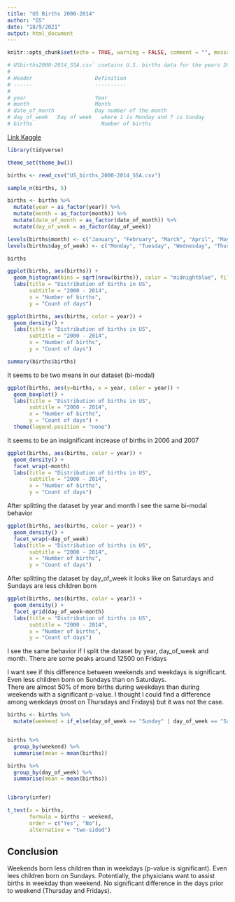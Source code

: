 ```yaml
---
title: "US Births 2000-2014"
author: "GS"
date: "18/9/2021"
output: html_document
---
```


```r
knitr::opts_chunk$set(echo = TRUE, warning = FALSE, comment = "", message = FALSE, fig.align = "center")
```

```r
# USbirths2000-2014_SSA.csv` contains U.S. births data for the years 2000 to 2014, as provided by the Social Security Administration.
# 
# Header                    Definition
# ------                    ----------
# 
# year                      Year
# month	                    Month
# date_of_month	            Day number of the month
# day_of_week	Day of week   where 1 is Monday and 7 is Sunday
# births	                  Number of births
```

[Link Kaggle](https://www.kaggle.com/mysarahmadbhat/us-births-2000-to-2014?select=US_births_2000-2014_SSA.csv)

```r
library(tidyverse)

theme_set(theme_bw())
```

```r
births <- read_csv("US_births_2000-2014_SSA.csv")

sample_n(births, 5)
```


```r
births <- births %>% 
  mutate(year = as_factor(year)) %>% 
  mutate(month = as_factor(month)) %>% 
  mutate(date_of_month = as_factor(date_of_month)) %>% 
  mutate(day_of_week = as_factor(day_of_week))  

levels(births$month) <- c("January", "February", "March", "April", "May", "June", "July", "August", "September", "October", "November", "December")
levels(births$day_of_week) <- c("Monday", "Tuesday", "Wednesday", "Thursday", "Friday", "Saturday", "Sunday")

births
```
```r
ggplot(births, aes(births)) + 
  geom_histogram(bins = sqrt(nrow(births)), color = "midnightblue", fill = "white") +
  labs(title = "Distribution of births in US",
       subtitle = "2000 - 2014",
       x = "Number of births",
       y = "Count of days")

ggplot(births, aes(births, color = year)) + 
  geom_density() +
  labs(title = "Distribution of births in US",
       subtitle = "2000 - 2014",
       x = "Number of births",
       y = "Count of days")

summary(births$births)
```

It seems to be two means in our dataset (bi-modal)

```r
ggplot(births, aes(y=births, x = year, color = year)) + 
  geom_boxplot() +
  labs(title = "Distribution of births in US",
       subtitle = "2000 - 2014",
       x = "Number of births",
       y = "Count of days") + 
  theme(legend.position = "none")

```
It seems to be an insignificant increase of births in 2006 and 2007 

```r
ggplot(births, aes(births, color = year)) + 
  geom_density() +
  facet_wrap(~month)
  labs(title = "Distribution of births in US",
       subtitle = "2000 - 2014",
       x = "Number of births",
       y = "Count of days")
```
After splitting the dataset by year and month I see the same bi-modal behavior

```r
ggplot(births, aes(births, color = year)) + 
  geom_density() +
  facet_wrap(~day_of_week)
  labs(title = "Distribution of births in US",
       subtitle = "2000 - 2014",
       x = "Number of births",
       y = "Count of days")
```

After splitting the dataset by day_of_week it looks like on Saturdays and Sundays are less children born

```r
ggplot(births, aes(births, color = year)) + 
  geom_density() +
  facet_grid(day_of_week~month)
  labs(title = "Distribution of births in US",
       subtitle = "2000 - 2014",
       x = "Number of births",
       y = "Count of days")
```
I see the same behavior if I split the dataset by year, day_of_week and month.  There are some peaks around 12500 on Fridays

I want see if this difference between weekends and weekdays is significant.  Even less children born on Sundays than on Saturdays.  
There are almost 50% of more births during weekdays than during weekends with a significant p-value.
I thought I could find a difference among weekdays (most on Thursdays and Fridays) but it was not the case.
```r
births <- births %>% 
  mutate(weekend = if_else(day_of_week == "Sunday" | day_of_week == "Saturday", "Yes", "No"))


births %>% 
  group_by(weekend) %>% 
  summarise(mean = mean(births))

births %>% 
  group_by(day_of_week) %>% 
  summarise(mean = mean(births)) 


library(infer)

t_test(x = births, 
       formula = births ~ weekend, 
       order = c("Yes", "No"),
       alternative = "two-sided")
```


## Conclusion
Weekends born less children than in weekdays (p-value is significant).  Even lees children born on Sundays.
Potentially, the physicians want to assist births in weekday than weekend.  No significant difference in the days prior to weekend (Thursday and Fridays).







































